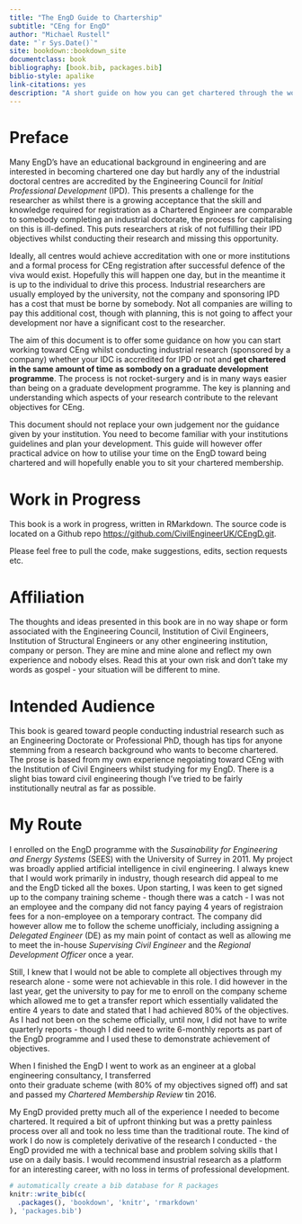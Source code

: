 ```yaml
--- 
title: "The EngD Guide to Chartership"
subtitle: "CEng for EngD"
author: "Michael Rustell"
date: "`r Sys.Date()`"
site: bookdown::bookdown_site
documentclass: book
bibliography: [book.bib, packages.bib]
biblio-style: apalike
link-citations: yes
description: "A short guide on how you can get chartered through the work you undertake during your Engineering Doctorate"
---
```


# Preface {-}

Many EngD’s have an educational background in engineering and are interested in becoming
chartered one day but hardly any of the industrial doctoral centres are accredited by the
Engineering Council for *Initial Professional Development* (IPD). This presents a challenge
for the researcher as whilst there is a growing acceptance that the skill and knowledge 
required for registration as a Chartered Engineer are comparable to somebody completing an
industrial doctorate, the process for capitalising on this is ill-defined. This puts 
researchers at risk of not fulfilling their IPD objectives whilst conducting their 
research and missing this opportunity.

Ideally, all centres would achieve accreditation with one or more institutions and a formal
process for CEng registration after successful defence of the viva would exist. Hopefully this
will happen one day, but in the meantime it is up to the individual to drive this process. 
Industrial researchers are usually employed by the university, not the company and sponsoring 
IPD has a cost that must be borne by somebody. Not all companies are willing to pay this additional 
cost, though with planning, this is not going to affect your development nor have a significant cost
to the researcher.

The aim of this document is to offer some guidance on how you can start working toward
CEng whilst conducting industrial research (sponsored by a company) whether your IDC is accredited
for IPD or not and **get chartered in the same amount of time as sombody on a graduate development programme**. 
The process is not rocket-surgery and is in many ways easier than being on a graduate development 
programme. The key is planning and understanding which aspects of your research 
contribute to the relevant objectives for CEng.

This document should not replace your own judgement nor the guidance given by your
institution. You need to become familiar with your institutions guidelines and plan your
development. This guide will however offer practical advice on how to utilise
your time on the EngD toward being chartered and will hopefully enable you to sit your chartered
membership.

# Work in Progress {-}

This book is a work in progress, written in RMarkdown. The source code is located on a Github repo 
[https://github.com/CivilEngineerUK/CEngD.git](https://github.com/CivilEngineerUK/CEngD.git).

Please feel free to pull the code, make suggestions, edits, section requests etc.


# Affiliation {-}

The thoughts and ideas presented in this book are in no way shape or form associated with the
Engineering Council, Institution of Civil Engineers, Institution of Structural Engineers or
any other engineering institution, company or person. They are mine and mine alone and reflect
my own experience and nobody elses. Read this at your own risk and don't take my words as gospel - 
your situation will be different to mine.

# Intended Audience {-}

This book is geared toward people conducting industrial research such as an Engineering Doctorate or
Professional PhD, though has tips for anyone stemming from a research background who wants to become 
chartered. The prose is based from my own experience
negoiating toward CEng with the Institution of Civil Engineers whilst studying for my EngD. 
There is a slight bias toward civil engineering though I've tried to be fairly institutionally neutral as
far as possible.

# My Route {-}

I enrolled on the EngD programme with the *Susainability for Engineering and Energy Systems* (SEES) with the
University of Surrey in 2011. My project was broadly applied artificial intelligence in civil engineering.
I always knew that I would work primarily in industry, though research
did appeal to me and the EngD ticked all the boxes. Upon starting, I was keen to get signed up to
the company training scheme - though there was a catch - I was not an employee and the company did
not fancy paying 4 years of registraion fees for a non-employee on a temporary contract. 
The company did however allow me to follow the scheme unofficialy, including assigning a 
*Delegated Engineer* (DE) as my main point of contact as well as allowing me to meet
the in-house *Supervising Civil Engineer* and the *Regional Development Officer* once a year. 

Still, I knew that I would not be able to complete all objectives through my research alone - some were not
achievable in this role. I did however in the last year, get the university to pay for me to enroll on the
company scheme which allowed me to get a transfer report which essentially validated the entire 4 years
to date and stated that I had achieved 80% of the objectives. As I had not been on the scheme officially,
until now, I did  not have to write quarterly reports - though I did need to write 6-monthly reports as part
of the EngD programme and I used these to demonstrate achievement of objectives.

When I finished the EngD I went to  work as an engineer at a global engineering consultancy, I transferred  
onto their graduate scheme (with 80% of my objectives signed off) and sat and passed my *Chartered Membership
Review* tin 2016.

My EngD provided pretty much all of the experience I needed to become chartered. It required a bit of upfront 
thinking but was a pretty painless process over all and took no less time than the traditional route. 
The kind of work I do now is completely derivative of the research I conducted - the EngD provided me with 
a technical base and problem solving skills that I use on a daily basis. I would recommend insustrial research 
as a platform for an interesting career, with no loss in terms of professional development.

```r
# automatically create a bib database for R packages
knitr::write_bib(c(
  .packages(), 'bookdown', 'knitr', 'rmarkdown'
), 'packages.bib')
```
